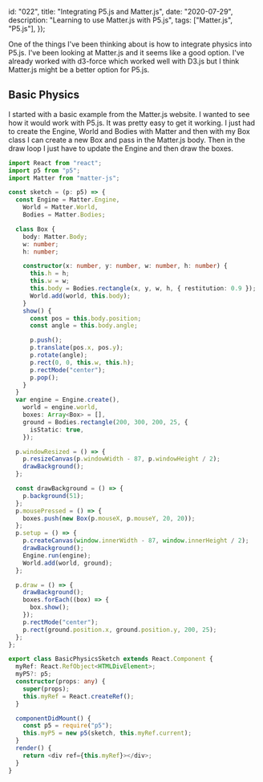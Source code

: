   id: "022",
  title: "Integrating P5.js and Matter.js",
  date: "2020-07-29",
  description: "Learning to use Matter.js with P5.js",
  tags: ["Matter.js", "P5.js"],
});

One of the things I've been thinking about is how to integrate physics into
P5.js. I've been looking at Matter.js and it seems like a good option. I've
already worked with d3-force which worked well with D3.js but I think Matter.js
might be a better option for P5.js.

## Basic Physics

I started with a basic example from the Matter.js website. I wanted to see how
it would work with P5.js. It was pretty easy to get it working. I just had to
create the Engine, World and Bodies with Matter and then with my Box class I can
create a new Box and pass in the Matter.js body. Then in the draw loop I just
have to update the Engine and then draw the boxes.

```typescript
import React from "react";
import p5 from "p5";
import Matter from "matter-js";

const sketch = (p: p5) => {
  const Engine = Matter.Engine,
    World = Matter.World,
    Bodies = Matter.Bodies;

  class Box {
    body: Matter.Body;
    w: number;
    h: number;

    constructor(x: number, y: number, w: number, h: number) {
      this.h = h;
      this.w = w;
      this.body = Bodies.rectangle(x, y, w, h, { restitution: 0.9 });
      World.add(world, this.body);
    }
    show() {
      const pos = this.body.position;
      const angle = this.body.angle;

      p.push();
      p.translate(pos.x, pos.y);
      p.rotate(angle);
      p.rect(0, 0, this.w, this.h);
      p.rectMode("center");
      p.pop();
    }
  }
  var engine = Engine.create(),
    world = engine.world,
    boxes: Array<Box> = [],
    ground = Bodies.rectangle(200, 300, 200, 25, {
      isStatic: true,
    });

  p.windowResized = () => {
    p.resizeCanvas(p.windowWidth - 87, p.windowHeight / 2);
    drawBackground();
  };

  const drawBackground = () => {
    p.background(51);
  };
  p.mousePressed = () => {
    boxes.push(new Box(p.mouseX, p.mouseY, 20, 20));
  };
  p.setup = () => {
    p.createCanvas(window.innerWidth - 87, window.innerHeight / 2);
    drawBackground();
    Engine.run(engine);
    World.add(world, ground);
  };

  p.draw = () => {
    drawBackground();
    boxes.forEach((box) => {
      box.show();
    });
    p.rectMode("center");
    p.rect(ground.position.x, ground.position.y, 200, 25);
  };
};

export class BasicPhysicsSketch extends React.Component {
  myRef: React.RefObject<HTMLDivElement>;
  myP5?: p5;
  constructor(props: any) {
    super(props);
    this.myRef = React.createRef();
  }

  componentDidMount() {
    const p5 = require("p5");
    this.myP5 = new p5(sketch, this.myRef.current);
  }
  render() {
    return <div ref={this.myRef}></div>;
  }
}
```
